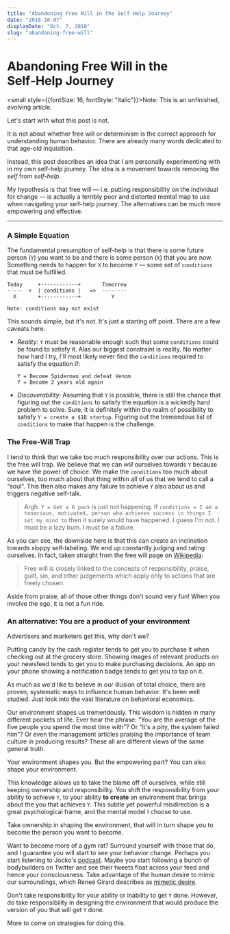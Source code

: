 ```yaml
---
title: "Abandoning Free Will in the Self-Help Journey"
date: "2018-10-07"
displayDate: "Oct. 7, 2018"
slug: "abandoning-free-will"
---
```


# Abandoning Free Will in the Self&#8209;Help Journey

<small style={{fontSize: 16, fontStyle: "italic"}}>Note: This is an unfinished, evolving article.</small>

Let's start with what this post is not.

It is not about whether free will or determinism is the correct approach for understanding human behavior. There are already many words dedicated to that age-old inquisition.

Instead, this post describes an idea that I am personally experimenting with in my own self-help journey. The idea is a movement towards removing the *self* from *self-help*.

My hypothesis is that free will &mdash; i.e. putting responsibility on the individual for change &mdash; is actually a terribly poor and distorted mental map to use when navigating your self-help journey. The alternatives can be much more empowering and effective.

<hr />

### A Simple Equation 

The fundamental presumption of self-help is that there is some future person (```Y```) you want to be and there is some person (```X```) that you are now. Something needs to happen for ```X``` to become ```Y``` &mdash; some set of ```conditions``` that must be fulfilled.

```
Today     +------------+       Tomorrow
-----  +  | conditions |   =>  --------
  X       +------------+          Y 

Note: conditions may not exist 
```
This sounds simple, but it's not. It's just a starting off point. There are a few caveats here.

- *Reality*:  `Y` must be reasonable enough such that some `conditions` could be found to satisfy it. Alas our biggest constraint is reality. No matter how hard I try, I'll most likely never find the `conditions` required to satisfy the equation if:
    ```
    Y = Become Spiderman and defeat Venom 
    Y = Become 2 years old again
    ```
- *Discoverability*: Assuming that `Y` is possible, there is still the chance that figuring out the `conditions` to satisfy the equation is a wickedly hard problem to solve. Sure, it is definitely within the realm of possibility to satisfy `Y = create a $1B startup`. Figuring out the tremendous list of `conditions` to make that happen is the challenge.

### The Free-Will Trap

I tend to think that we take too much responsibility over our actions. This is the free will trap. We believe that we can *will* ourselves towards `Y` because we have the power of choice. We make the `conditions` too much about ourselves, too much about that thing within all of us that we tend to call a &ldquo;soul&rdquo;. This then also makes any failure to achieve `Y` also about us and triggers negative self-talk.

> Argh. `Y = Get a 6 pack` is just not happening. If `conditions = I am a tenacious, motivated, person who achieves success in things I set my mind to` then it surely would have happened. I guess I'm not. I must be a lazy bum. I must be a failure.

As you can see, the downside here is that this can create an inclination towards sloppy self-labeling. We end up constantly judging and rating ourselves. In fact, taken straight from the free will page on [Wikipedia](https://en.wikipedia.org/wiki/Free_will):

> Free will is closely linked to the concepts of responsibility, praise, guilt, sin, and other judgements which apply only to actions that are freely chosen.

Aside from praise, all of those other things don't sound very fun! When you involve the ego, it is not a fun ride.

### An alternative: You are a product of your environment

Advertisers and marketers get this, why don't we?

Putting candy by the cash register tends to get you to purchase it when checking out at the grocery store. Showing images of relevant products on your newsfeed tends to get you to make purchasing decisions. An app on your phone showing a notification badge tends to get you to tap on it.

As much as we'd like to believe in our illusion of total choice, there are proven, systematic ways to influence human behavior. It's been well studied. Just look into the vast literature on behavioral economics.

Our environment shapes us tremendously. This wisdom is hidden in many different pockets of life. Ever hear the phrase: &ldquo;You are the average of the five people you spend the most time with&rdquo;? Or &ldquo;it's a pity, the system failed him&rdquo;? Or even the management articles praising the importance of team culture in producing results? These all are different views of the same general truth.

Your environment shapes you. But the empowering part? You can also shape your environment.

This knowledge allows us to take the blame off of ourselves, while still keeping ownership and responsibility. You shift the responsibility from your ability to achieve `Y`, to your ability **to&nbsp;create** an environment that brings about the you that achieves `Y`. This subtle yet powerful misdirection is a great psychological frame, and the mental model I choose to use.

Take ownership in shaping the environment, that will in turn shape you to become the person you want to become.

Want to become more of a gym rat? Surround yourself with those that do, and I guarantee you will start to see your behavior change. Perhaps you start listening to Jocko's [podcast](http://jockopodcast.com/). Maybe you start following a bunch of bodybuilders on Twitter and see their tweets float across your feed and hence your consciousness. Take advantage of the human desire to mimic our surroundings, which Reneé Girard describes as [mimetic desire](https://www.iep.utm.edu/girard/#H2).

Don't take responsibility for your ability or inability to get `Y` done. However, do take responsibility in designing the environment that would produce the version of you that will get `Y` done.

More to come on strategies for doing this.